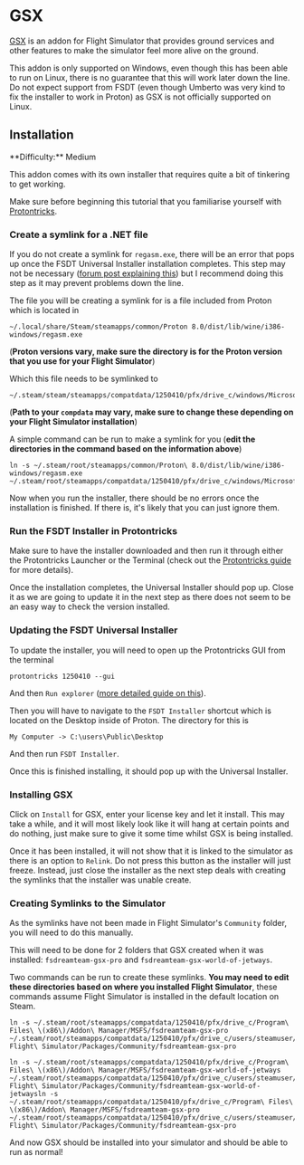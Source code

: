 
# GSX

[GSX](https://www.fsdreamteam.com/products_gsxpro.html) is an addon for Flight Simulator that provides ground services
and other features to make the simulator feel more alive on the ground.

<Callout type="warning" emoji="⚠️">
  This addon is only supported on Windows, even though this has been able to run
  on Linux, there is no guarantee that this will work later down the line. Do
  not expect support from FSDT (even though Umberto was very kind to fix the
  installer to work in Proton) as GSX is not officially supported on Linux.
</Callout>

## Installation

<Callout type="info" emoji="ℹ️">
  **Difficulty:** Medium
</Callout>

This addon comes with its own installer that requires quite a bit of tinkering to get working.

Make sure before beginning this tutorial that you familiarise yourself with [Protontricks](/msfs/protontricks).

<Steps>

### Create a symlink for a .NET file

If you do not create a symlink for `regasm.exe`, there will be an error that pops up once the FSDT Universal Installer
installation completes. This step may not be necessary
([forum post explaining this](https://www.fsdreamteam.com/forum/index.php/topic,30014.msg193939/topicseen.html#msg193939))
but I recommend doing this step as it may prevent problems down the line.

The file you will be creating a symlink for is a file included from Proton which is located in

```
~/.local/share/Steam/steamapps/common/Proton 8.0/dist/lib/wine/i386-windows/regasm.exe
```

(**Proton versions vary, make sure the directory is for the Proton version that you use for your Flight Simulator**)

Which this file needs to be symlinked to

```
~/.steam/steam/steamapps/compatdata/1250410/pfx/drive_c/windows/Microsoft.NET/Framework/v4.0.30319/regasm.exe
```

(**Path to your `compdata` may vary, make sure to change these depending on your Flight Simulator installation**)

A simple command can be run to make a symlink for you (**edit the directories in the command based on the information
above**)

```shell copy
ln -s ~/.steam/root/steamapps/common/Proton\ 8.0/dist/lib/wine/i386-windows/regasm.exe ~/.steam/root/steamapps/compatdata/1250410/pfx/drive_c/windows/Microsoft.NET/Framework/v4.0.30319/regasm.exe
```

Now when you run the installer, there should be no errors once the installation is finished. If there is, it's likely
that you can just ignore them.

### Run the FSDT Installer in Protontricks

Make sure to have the installer downloaded and then run it through either the Protontricks Launcher or the Terminal
(check out the [Protontricks guide](/msfs/protontricks) for more details).

Once the installation completes, the Universal Installer should pop up. Close it as we are going to update it in the
next step as there does not seem to be an easy way to check the version installed.

### Updating the FSDT Universal Installer

To update the installer, you will need to open up the Protontricks GUI from the terminal

```shell copy
protontricks 1250410 --gui
```

And then `Run explorer` ([more detailed guide on this](/msfs/protontricks#terminal)).

Then you will have to navigate to the `FSDT Installer` shortcut which is located on the Desktop inside of Proton.
The directory for this is

```
My Computer -> C:\users\Public\Desktop
```

And then run `FSDT Installer`.

Once this is finished installing, it should pop up with the Universal Installer.

### Installing GSX

Click on `Install` for GSX, enter your license key and let it install. This may take a while, and it will most likely
look like it will hang at certain points and do nothing, just make sure to give it some time whilst GSX is being
installed.

Once it has been installed, it will not show that it is linked to the simulator as there is an option to `Relink`. Do
not press this button as the installer will just freeze. Instead, just close the installer as the next step deals with
creating the symlinks that the installer was unable create.

### Creating Symlinks to the Simulator

As the symlinks have not been made in Flight Simulator's `Community` folder, you will need to do this manually.

This will need to be done for 2 folders that GSX created when it was installed: `fsdreamteam-gsx-pro` and
`fsdreamteam-gsx-world-of-jetways`.

Two commands can be run to create these symlinks. **You may need to edit these directories based on where you installed
Flight Simulator**, these commands assume Flight Simulator is installed in the default location on Steam.

```shell copy filename="fsdreamteam-gsx-pro"
ln -s ~/.steam/root/steamapps/compatdata/1250410/pfx/drive_c/Program\ Files\ \(x86\)/Addon\ Manager/MSFS/fsdreamteam-gsx-pro ~/.steam/root/steamapps/compatdata/1250410/pfx/drive_c/users/steamuser/AppData/Roaming/Microsoft\ Flight\ Simulator/Packages/Community/fsdreamteam-gsx-pro
```

```shell copy filename="fsdreamteam-gsx-world-of-jetways"
ln -s ~/.steam/root/steamapps/compatdata/1250410/pfx/drive_c/Program\ Files\ \(x86\)/Addon\ Manager/MSFS/fsdreamteam-gsx-world-of-jetways ~/.steam/root/steamapps/compatdata/1250410/pfx/drive_c/users/steamuser/AppData/Roaming/Microsoft\ Flight\ Simulator/Packages/Community/fsdreamteam-gsx-world-of-jetwaysln -s ~/.steam/root/steamapps/compatdata/1250410/pfx/drive_c/Program\ Files\ \(x86\)/Addon\ Manager/MSFS/fsdreamteam-gsx-pro ~/.steam/root/steamapps/compatdata/1250410/pfx/drive_c/users/steamuser/AppData/Roaming/Microsoft\ Flight\ Simulator/Packages/Community/fsdreamteam-gsx-pro
```

</Steps>

And now GSX should be installed into your simulator and should be able to run as normal!
